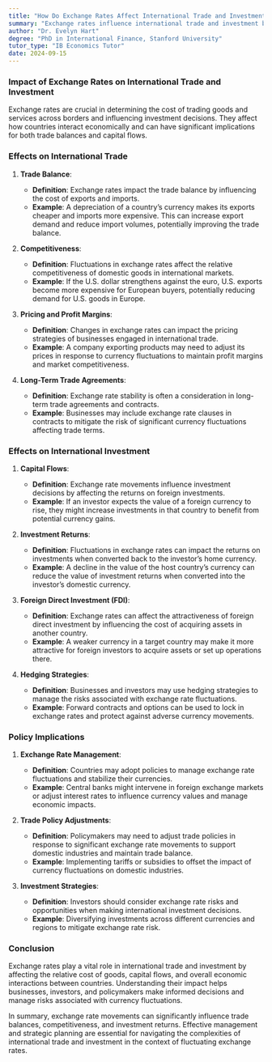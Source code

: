 ```yaml
---
title: "How Do Exchange Rates Affect International Trade and Investment?"
summary: "Exchange rates influence international trade and investment by affecting the relative cost of goods and capital flows. Fluctuations can impact trade balances, competitiveness, and investment decisions, necessitating careful management and analysis."
author: "Dr. Evelyn Hart"
degree: "PhD in International Finance, Stanford University"
tutor_type: "IB Economics Tutor"
date: 2024-09-15
---
```


### Impact of Exchange Rates on International Trade and Investment

Exchange rates are crucial in determining the cost of trading goods and services across borders and influencing investment decisions. They affect how countries interact economically and can have significant implications for both trade balances and capital flows.

### Effects on International Trade

1. **Trade Balance**:
   - **Definition**: Exchange rates impact the trade balance by influencing the cost of exports and imports.
   - **Example**: A depreciation of a country’s currency makes its exports cheaper and imports more expensive. This can increase export demand and reduce import volumes, potentially improving the trade balance.

2. **Competitiveness**:
   - **Definition**: Fluctuations in exchange rates affect the relative competitiveness of domestic goods in international markets.
   - **Example**: If the U.S. dollar strengthens against the euro, U.S. exports become more expensive for European buyers, potentially reducing demand for U.S. goods in Europe.

3. **Pricing and Profit Margins**:
   - **Definition**: Changes in exchange rates can impact the pricing strategies of businesses engaged in international trade.
   - **Example**: A company exporting products may need to adjust its prices in response to currency fluctuations to maintain profit margins and market competitiveness.

4. **Long-Term Trade Agreements**:
   - **Definition**: Exchange rate stability is often a consideration in long-term trade agreements and contracts.
   - **Example**: Businesses may include exchange rate clauses in contracts to mitigate the risk of significant currency fluctuations affecting trade terms.

### Effects on International Investment

1. **Capital Flows**:
   - **Definition**: Exchange rate movements influence investment decisions by affecting the returns on foreign investments.
   - **Example**: If an investor expects the value of a foreign currency to rise, they might increase investments in that country to benefit from potential currency gains.

2. **Investment Returns**:
   - **Definition**: Fluctuations in exchange rates can impact the returns on investments when converted back to the investor’s home currency.
   - **Example**: A decline in the value of the host country’s currency can reduce the value of investment returns when converted into the investor’s domestic currency.

3. **Foreign Direct Investment (FDI)**:
   - **Definition**: Exchange rates can affect the attractiveness of foreign direct investment by influencing the cost of acquiring assets in another country.
   - **Example**: A weaker currency in a target country may make it more attractive for foreign investors to acquire assets or set up operations there.

4. **Hedging Strategies**:
   - **Definition**: Businesses and investors may use hedging strategies to manage the risks associated with exchange rate fluctuations.
   - **Example**: Forward contracts and options can be used to lock in exchange rates and protect against adverse currency movements.

### Policy Implications

1. **Exchange Rate Management**:
   - **Definition**: Countries may adopt policies to manage exchange rate fluctuations and stabilize their currencies.
   - **Example**: Central banks might intervene in foreign exchange markets or adjust interest rates to influence currency values and manage economic impacts.

2. **Trade Policy Adjustments**:
   - **Definition**: Policymakers may need to adjust trade policies in response to significant exchange rate movements to support domestic industries and maintain trade balance.
   - **Example**: Implementing tariffs or subsidies to offset the impact of currency fluctuations on domestic industries.

3. **Investment Strategies**:
   - **Definition**: Investors should consider exchange rate risks and opportunities when making international investment decisions.
   - **Example**: Diversifying investments across different currencies and regions to mitigate exchange rate risk.

### Conclusion

Exchange rates play a vital role in international trade and investment by affecting the relative cost of goods, capital flows, and overall economic interactions between countries. Understanding their impact helps businesses, investors, and policymakers make informed decisions and manage risks associated with currency fluctuations.

In summary, exchange rate movements can significantly influence trade balances, competitiveness, and investment returns. Effective management and strategic planning are essential for navigating the complexities of international trade and investment in the context of fluctuating exchange rates.
